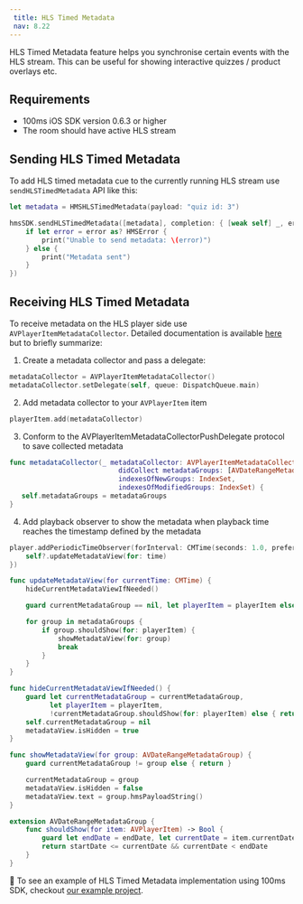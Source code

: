 ```yaml
---
 title: HLS Timed Metadata
 nav: 8.22
---
```


HLS Timed Metadata feature helps you synchronise certain events with the HLS stream. This can be useful for showing interactive quizzes / product overlays etc.

## Requirements

-   100ms iOS SDK version 0.6.3 or higher
-   The room should have active HLS stream

## Sending HLS Timed Metadata

To add HLS timed metadata cue to the currently running HLS stream use `sendHLSTimedMetadata` API like this:

```swift
let metadata = HMSHLSTimedMetadata(payload: "quiz id: 3")

hmsSDK.sendHLSTimedMetadata([metadata], completion: { [weak self] _, error in
    if let error = error as? HMSError {
        print("Unable to send metadata: \(error)")
    } else {
        print("Metadata sent")
    }
})
```

## Receiving HLS Timed Metadata

To receive metadata on the HLS player side use `AVPlayerItemMetadataCollector`. Detailed documentation is available [here](https://developer.apple.com/documentation/avfoundation/avplayeritemmetadatacollector) but to briefly summarize:

1. Create a metadata collector and pass a delegate:

```swift
metadataCollector = AVPlayerItemMetadataCollector()
metadataCollector.setDelegate(self, queue: DispatchQueue.main)
```

2. Add metadata collector to your `AVPlayerItem` item

```swift
playerItem.add(metadataCollector)
```

3. Conform to the AVPlayerItemMetadataCollectorPushDelegate protocol to save collected metadata

```swift
func metadataCollector(_ metadataCollector: AVPlayerItemMetadataCollector,
                           didCollect metadataGroups: [AVDateRangeMetadataGroup],
                           indexesOfNewGroups: IndexSet,
                           indexesOfModifiedGroups: IndexSet) {
   self.metadataGroups = metadataGroups
}
```

4. Add playback observer to show the metadata when playback time reaches the timestamp defined by the metadata

```swift
player.addPeriodicTimeObserver(forInterval: CMTime(seconds: 1.0, preferredTimescale: CMTimeScale(NSEC_PER_SEC)), queue: .main, using: { [weak self] time in
    self?.updateMetadataView(for: time)
})

```

```swift
func updateMetadataView(for currentTime: CMTime) {
    hideCurrentMetadataViewIfNeeded()

    guard currentMetadataGroup == nil, let playerItem = playerItem else { return }

    for group in metadataGroups {
        if group.shouldShow(for: playerItem) {
            showMetadataView(for: group)
            break
        }
    }
}

func hideCurrentMetadataViewIfNeeded() {
    guard let currentMetadataGroup = currentMetadataGroup,
          let playerItem = playerItem,
          !currentMetadataGroup.shouldShow(for: playerItem) else { return }
    self.currentMetadataGroup = nil
    metadataView.isHidden = true
}

func showMetadataView(for group: AVDateRangeMetadataGroup) {
    guard currentMetadataGroup != group else { return }

    currentMetadataGroup = group
    metadataView.isHidden = false
    metadataView.text = group.hmsPayloadString()
}
```

```swift
extension AVDateRangeMetadataGroup {
    func shouldShow(for item: AVPlayerItem) -> Bool {
        guard let endDate = endDate, let currentDate = item.currentDate() else { return false }
        return startDate <= currentDate && currentDate < endDate
    }
}
```

👀 To see an example of HLS Timed Metadata implementation using 100ms SDK, checkout [our example project](https://github.com/100mslive/100ms-ios-sdk/blob/main/Example/HMSSDKExample/Meeting/HLS/HLSStreamViewController.swift).
